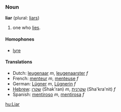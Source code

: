 ===Noun===
'''liar''' (plural: [[liars]])

# one who [[lie]]s.

====Homophones====
*[[lyre]]

====Translations====
*Dutch: [[leugenaar]] ''m'', [[leugenaarster]] ''f''
*French: [[menteur]] ''m'', [[menteuse]] ''f''
*German: [[Lügner]] ''m'', [[Lügnerin]] ''f''
*[[Hebrew]]: [[שקרן]] (Shak'ran) ''m'', [[שקרנית]] (Sha'kra'nit) ''f''
*Spanish: [[mentiroso]] ''m'', [[mentirosa]] ''f''

[[hu:Liar]]